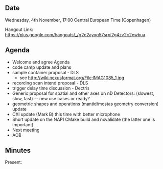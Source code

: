 ==Date==

Wednesday, 4th November, 17:00 Central European Time (Copenhagen)

Hangout Link: https://plus.google.com/hangouts/_/g2e2ayoq57srpi2g4zv2c2ewbua

==Agenda==

* Welcome and agree Agenda
* code camp update and plans
* sample container proposal - DLS
** see http://wiki.nexusformat.org/File:IMAG1085_1.jpg
* recording scan intend proposal - DLS
* trigger delay time discussion - Dectris
* Generic proposal for spatial and other axes on nD Detectors: (slowest, slow, fast) -- new use cases or ready?
* geometric shapes and operations (mantid/mcstas geometry conversion) update
* CXI update (Mark B) this time with better microphone
* Short update on the NAPI CMake build and nxvalidate (the latter one is important)
* Next meeting
* AOB

==Minutes==

Present: